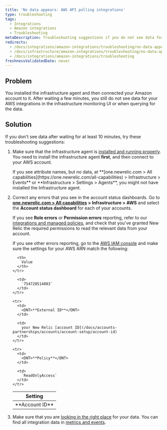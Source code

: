```yaml
---
title: 'No data appears: AWS API polling integrations'
type: troubleshooting
tags:
  - Integrations
  - Amazon integrations
  - Troubleshooting
metaDescription: Troubleshooting suggestions if you do not see data for your Amazon/AWS integrations in the New Relic infrastructure UI.
redirects:
  - /docs/integrations/amazon-integrations/troubleshooting/no-data-appears-aws-integrations
  - /docs/infrastructure/amazon-integrations/troubleshooting/no-data-appears-amazonaws-integrations
  - /docs/integrations/amazon-integrations/troubleshooting
freshnessValidatedDate: never
---
```


## Problem

You installed the infrastructure agent and then connected your Amazon account to it. After waiting a few minutes, you still do not see data for your AWS integrations in the infrastructure monitoring UI or when querying for the data.

## Solution

If you don't see data after waiting for at least 10 minutes, try these troubleshooting suggestions:

1. Make sure that the infrastructure agent is [installed and running properly](/docs/infrastructure/new-relic-infrastructure/troubleshooting/no-data-appears-infrastructure). You need to install the infrastructure agent <DNT>**first**</DNT>, and then connect to your AWS account.

   <Callout variant="tip">
     If you see attribute names, but no data, at <DNT>**[one.newrelic.com > All capabilities](https://one.newrelic.com/all-capabilities) > Infrastructure > Events**</DNT> or <DNT>**Infrastructure > Settings > Agents**</DNT>, you might not have installed the Infrastructure agent.
   </Callout>
2. Correct any errors that you see in the account status dashboards. Go to <DNT>**[one.newrelic.com > All capabilities](https://one.newrelic.com/all-capabilities) > Infrastructure > AWS**</DNT> and select the <DNT>**Account status dashboard**</DNT> for each of your accounts.

   If you see <DNT>**Role errors**</DNT> or <DNT>**Permission errors**</DNT> reporting, refer to our [integrations and managed policies](/docs/integrations/amazon-integrations/getting-started/integrations-managed-policies), and check that you've granted New Relic the required permissions to read the relevant data from your account.

   If you see other errors reporting, go to the [AWS IAM console](https://console.aws.amazon.com/iam/home?#/roles) and make sure the settings for your AWS ARN match the following:

   <table>
     <thead>
       <tr>
         <th>
           Setting
         </th>

         <th>
           Value
         </th>
       </tr>
     </thead>

     <tbody>
       <tr>
         <td>
           <DNT>**Account ID**</DNT>
         </td>

         <td>
           `754728514883`
         </td>
       </tr>

       <tr>
         <td>
           <DNT>**External ID**</DNT>
         </td>

         <td>
           your New Relic [account ID](/docs/accounts-partnerships/accounts/account-setup/account-id)
         </td>
       </tr>

       <tr>
         <td>
           <DNT>**Policy**</DNT>
         </td>

         <td>
           `ReadOnlyAccess`
         </td>
       </tr>
     </tbody>
   </table>
3. Make sure that you are [looking in the right place](/docs/infrastructure/integrations-getting-started/getting-started/understand-integration-data-data-types#metric) for your data. You can find all integration data in [metrics and events](/docs/query-your-data/explore-query-data/data-explorer/introduction-data-explorer).
